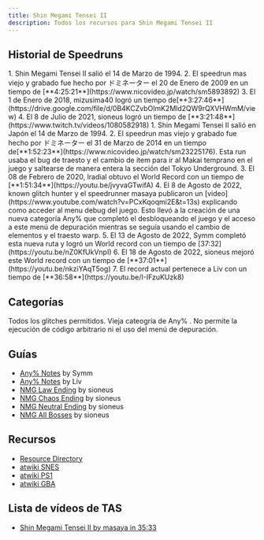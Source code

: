 ```yaml
---
title: Shin Megami Tensei II
description: Todos los recursos para Shin Megami Tensei II
---
```



<DocsHero 
    content="Shin Megami Tensei II es la secuela del primer juego de Shin megami tensei. Juego con muchos bugs notables."
    srcUrl={cover}
    alt="Shin Megami Tensei II Cover"
/>

<LinkCard title="Leaderboards" href="https://www.speedrun.com/smt2" description="Ver runs en Speedrun.com"/>

## Historial de Speedruns

<Tabs>
<TabItem label="No Major Glitches - SNES">
<Steps>
1. Shin Megami Tensei II salió el 14 de Marzo de 1994.
2. El speedrun mas viejo y grabado fue hecho por ドミネーター el 20 de Enero de 2009 en un tiempo de [**4:25:21**](https://www.nicovideo.jp/watch/sm5893892)
3. El 1 de Enero de 2018, mizusima40 logró un tiempo de[**3:27:46**](https://drive.google.com/file/d/0B4KCZvbOlmK2Mld2QW9rQXVHWmM/view)
4. El 8 de Julio de 2021, sioneus logró un tiempo de [**3:21:48**](https://www.twitch.tv/videos/1080582918)
</Steps>
</TabItem>

<TabItem label="Any% - SNES">
<Steps>
1. Shin Megami Tensei II salió en Japón el 14 de Marzo de 1994.
2. El speedrun mas viejo y grabado fue hecho por ドミネーター el 31 de Marzo de 2014 en un tiempo de[**1:52:23**](https://www.nicovideo.jp/watch/sm23225176). Esta run usaba el bug de traesto y el cambio de item para ir al Makai temprano en el juego y saltearse de manera entera la sección del Tokyo Underground.
3. El 08 de Febrero de 2020, lradial obtuvo el World Record con un tiempo de [**1:51:34**](https://youtu.be/jvyvaGTwifA)
4. El 8 de Agosto de 2022, known glitch hunter y el speedrunner masaya publicaron un [video](https://www.youtube.com/watch?v=PCxKqoqmi2E&t=13s) explicando como acceder al menu debug del juego. Esto llevó a la creación de una nueva categoría Any% que completó el desbloqueando el juego y el acceso a este menú de depuración mientras se seguía usando el cambio de elementos y el traesto warp.
5. El 13 de Agosto de 2022, Symm completó esta nueva ruta y logró un World record con un tiempo de [37:32](https://youtu.be/nZ0KfUkVnpI)
6. El 18 de Agosto de 2022, sioneus mejoró este World record con un tiempo de [**37:01**](https://youtu.be/nkziYAqT5og)
7. El record actual pertenece a Liv con un tiempo de [**36:58**](https://youtu.be/I-IFzuKUzk8)
</Steps>
</TabItem>
</Tabs>

## Categorías
<CardGrid>
    <Card title="Any%">Todos los glitches permitidos.</Card>
    <Card title="Any%, no ACE">Vieja cateogria de Any% . No permite la ejecución de código arbitrario ni el uso del menú de depuración.</Card>
    <Card title="No Major Glitches"></Card>
    <Card title="Todos los bosses"></Card>
</CardGrid>

## Guías
- [Any% Notes](https://www.speedrun.com//smt2/guides/gq2kv) by Symm
- [Any% Notes](https://docs.google.com/document/d/1T7fuUMkHGcBnn8KTvZihCexb8ZETJztttrSaThR1e3o/edit) by Liv
- [NMG Law Ending](https://sioneus.me/notes/smt2law) by sioneus
- [NMG Chaos Ending](https://sioneus.me/notes/smt2chaos) by sioneus
- [NMG Neutral Ending](https://sioneus.me/notes/smt2neutral) by sioneus
- [NMG All Bosses](https://sioneus.me/notes/smt2bosses) by sioneus

## Recursos
- [Resource Directory](https://drive.google.com/drive/folders/1Gs6uivj5UgV6K-STOxApPajkhkj2Tc3H)
- [atwiki SNES](https://w.atwiki.jp/shinmegamitensei2/pages/8.html)
- [atwiki PS1](https://w.atwiki.jp/shinmegamitensei2/pages/422.html)
- [atwiki GBA](https://w.atwiki.jp/shinmegamitensei2/pages/378.html)

## Lista de vídeos de TAS
- [Shin Megami Tensei II by masaya in 35:33](https://www.youtube.com/watch?v=Pi9C7Ej_1zw)

